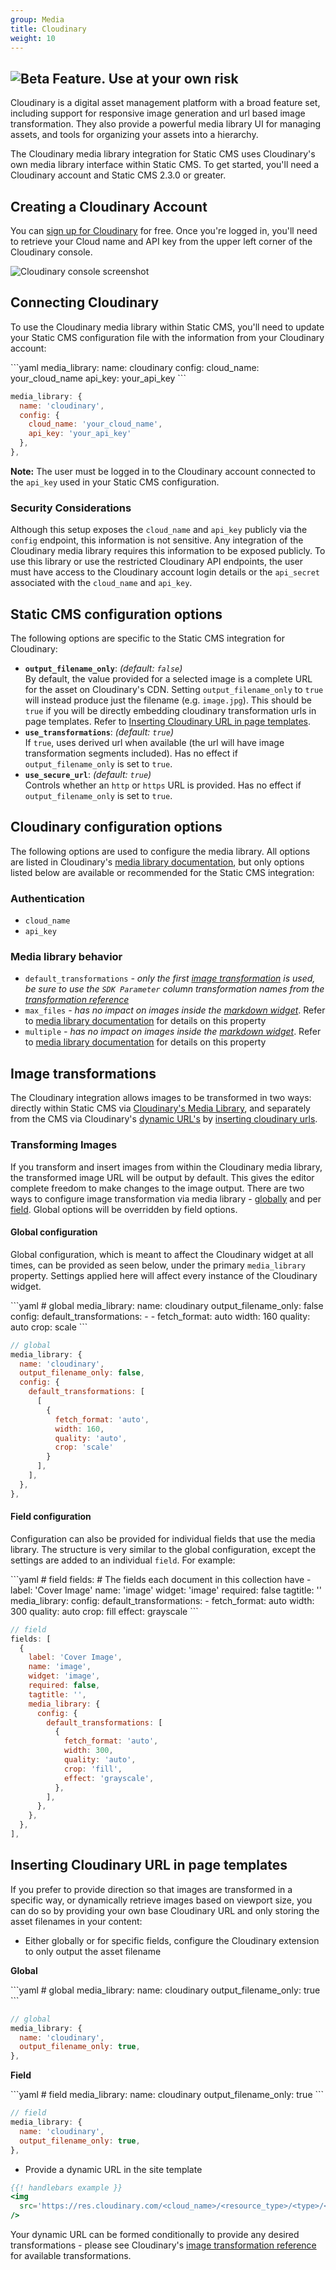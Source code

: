 ```yaml
---
group: Media
title: Cloudinary
weight: 10
---
```


## <img src="https://img.shields.io/badge/-Beta%20Feature-blue" alt="Beta Feature. Use at your own risk" title="Beta Feature. Use at your own risk" />

Cloudinary is a digital asset management platform with a broad feature set, including support for responsive image generation and url based image transformation. They also provide a powerful media library UI for managing assets, and tools for organizing your assets into a hierarchy.

The Cloudinary media library integration for Static CMS uses Cloudinary's own media library interface within Static CMS. To get started, you'll need a Cloudinary account and Static CMS 2.3.0 or greater.

## Creating a Cloudinary Account

You can [sign up for Cloudinary](https://cloudinary.com/users/register/free) for free. Once you're logged in, you'll need to retrieve your Cloud name and API key from the upper left corner of the Cloudinary console.

![Cloudinary console screenshot](/img/cloudinary-console-details.webp)

## Connecting Cloudinary

To use the Cloudinary media library within Static CMS, you'll need to update your Static CMS configuration file with the information from your Cloudinary account:

<CodeTabs>
```yaml
media_library:
  name: cloudinary
  config:
    cloud_name: your_cloud_name
    api_key: your_api_key
```

```js
media_library: {
  name: 'cloudinary',
  config: {
    cloud_name: 'your_cloud_name',
    api_key: 'your_api_key'
  },
},
```

</CodeTabs>

**Note:** The user must be logged in to the Cloudinary account connected to the `api_key` used in your Static CMS configuration.

### Security Considerations

Although this setup exposes the `cloud_name` and `api_key` publicly via the `config` endpoint, this information is not sensitive. Any integration of the Cloudinary media library requires this information to be exposed publicly. To use this library or use the restricted Cloudinary API endpoints, the user must have access to the Cloudinary account login details or the `api_secret` associated with the `cloud_name` and `api_key`.

## Static CMS configuration options

The following options are specific to the Static CMS integration for Cloudinary:

- **`output_filename_only`**: _(default: `false`)_\
  By default, the value provided for a selected image is a complete URL for the asset on Cloudinary's CDN. Setting `output_filename_only` to `true` will instead produce just the filename (e.g. `image.jpg`). This should be `true` if you will be directly embedding cloudinary transformation urls in page templates. Refer to [Inserting Cloudinary URL in page templates](#inserting-cloudinary-url-in-page-templates).
- **`use_transformations`**: _(default: `true`)_\
  If `true`, uses derived url when available (the url will have image transformation segments included). Has no effect if `output_filename_only` is set to `true`.
- **`use_secure_url`**: _(default: `true`)_\
  Controls whether an `http` or `https` URL is provided. Has no effect if `output_filename_only` is set to `true`.

## Cloudinary configuration options

The following options are used to configure the media library. All options are listed in Cloudinary's [media library documentation](https://cloudinary.com/documentation/media_library_widget#3_set_the_configuration_options), but only options listed below are available or recommended for the Static CMS integration:

### Authentication

- `cloud_name`
- `api_key`

### Media library behavior

- `default_transformations` _\- only the first [image transformation](#image-transformations) is used, be sure to use the `SDK Parameter` column transformation names from the_ [_transformation reference_](https://cloudinary.com/documentation/image_transformation_reference)
- `max_files` _\- has no impact on images inside the [markdown widget](/docs/widgets/#markdown)_. Refer to [media library documentation](https://cloudinary.com/documentation/media_library_widget#3_set_the_configuration_options) for details on this property
- `multiple` _\- has no impact on images inside the [markdown widget](/docs/widgets/#markdown)_. Refer to [media library documentation](https://cloudinary.com/documentation/media_library_widget#3_set_the_configuration_options) for details on this property

## Image transformations

The Cloudinary integration allows images to be transformed in two ways: directly within Static CMS via [Cloudinary's Media Library](#transforming-images-via-media-library), and separately from the CMS via Cloudinary's [dynamic URL's](https://cloudinary.com/documentation/image_transformations#delivering_media_assets_using_dynamic_urls) by [inserting cloudinary urls](#inserting-cloudinary-url-in-page-templates).

### Transforming Images

If you transform and insert images from within the Cloudinary media library, the transformed image URL will be output by default. This gives the editor complete freedom to make changes to the image output.
There are two ways to configure image transformation via media library - [globally](#global-configuration) and per [field](#field-configuration). Global options will be overridden by field options.

#### Global configuration

Global configuration, which is meant to affect the Cloudinary widget at all times, can be provided
as seen below, under the primary `media_library` property. Settings applied here will affect every
instance of the Cloudinary widget.


<CodeTabs>
```yaml
# global
media_library:
  name: cloudinary
  output_filename_only: false
  config:
    default_transformations:
      - - fetch_format: auto
          width: 160
          quality: auto
          crop: scale
```

```js
// global
media_library: {
  name: 'cloudinary',
  output_filename_only: false,
  config: {
    default_transformations: [
      [
        {
          fetch_format: 'auto',
          width: 160,
          quality: 'auto',
          crop: 'scale'
        }
      ],
    ],
  },
},
```

</CodeTabs>

#### Field configuration

Configuration can also be provided for individual fields that use the media library. The structure
is very similar to the global configuration, except the settings are added to an individual `field`.
For example:

<CodeTabs>
```yaml
# field
fields: # The fields each document in this collection have
  - label: 'Cover Image'
    name: 'image'
    widget: 'image'
    required: false
    tagtitle: ''
    media_library:
      config:
        default_transformations:
          - fetch_format: auto
            width: 300
            quality: auto
            crop: fill
            effect: grayscale
```

```js
// field
fields: [
  {
    label: 'Cover Image',
    name: 'image',
    widget: 'image',
    required: false,
    tagtitle: '',
    media_library: {
      config: {
        default_transformations: [
          {
            fetch_format: 'auto',
            width: 300,
            quality: 'auto',
            crop: 'fill',
            effect: 'grayscale',
          },
        ],
      },
    },
  },
],
```

</CodeTabs>

## Inserting Cloudinary URL in page templates

If you prefer to provide direction so that images are transformed in a specific way, or dynamically retrieve images based on viewport size, you can do so by providing your own base Cloudinary URL and only storing the asset filenames in your content:

- Either globally or for specific fields, configure the Cloudinary extension to only output the asset filename

**Global**

<CodeTabs>
```yaml
# global
media_library:
  name: cloudinary
  output_filename_only: true
```

```js
// global
media_library: {
  name: 'cloudinary',
  output_filename_only: true,
},
```

</CodeTabs>

**Field**

<CodeTabs>
```yaml
# field
media_library:
  name: cloudinary
  output_filename_only: true
```

```js
// field
media_library: {
  name: 'cloudinary',
  output_filename_only: true,
},
```

</CodeTabs>

- Provide a dynamic URL in the site template

```handlebars
{{! handlebars example }}
<img
  src='https://res.cloudinary.com/<cloud_name>/<resource_type>/<type>/<transformations>/{{image}}'
/>
```

Your dynamic URL can be formed conditionally to provide any desired transformations - please see Cloudinary's [image transformation reference](https://cloudinary.com/documentation/image_transformation_reference) for available transformations.

